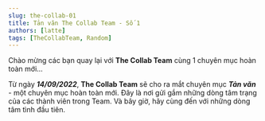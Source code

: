 ```yaml
---
slug: the-collab-01
title: Tản văn The Collab Team - Số 1
authors: [latte]
tags: [TheCollabTeam, Random]
---
```



Chào mừng các bạn quay lại với **The Collab Team** cùng 1 chuyên mục hoàn toàn mới...

<!-- truncate -->

Từ ngày **_14/09/2022_**, **The Collab Team** sẽ cho ra mắt chuyên mục **_Tản văn_** - một chuyên mục hoàn toàn mới.
Đây là nơi gửi gắm những dòng tâm trạng của các thành viên trong Team. Và bây giờ, hãy cùng đến với những dòng tâm tình
đầu tiên.

<Tabs lazy>
  <TabItem value="no1" label="Kỳ 1">
    <FirstPost />
  </TabItem>
  <TabItem value="no2" label="Kỳ 2">
    <SecondPost />
  </TabItem>
  <TabItem value="no3" label="Kỳ 3">
    <ThirdPost />
  </TabItem>
  <TabItem value="no4" label="Kỳ 4">
    <FourthPost />
  </TabItem>
  <TabItem value="no5" label="Kỳ 5" default>
    <FinalPost />
  </TabItem>
</Tabs>

<View />
